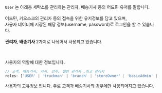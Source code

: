 
<Heading title="User란?" />

`User` 는 아래층 세탁소를 관리하는 관리자, 배송기사 등의 어드민 유저를 말합니다.<br /><br />
어드민, 키오스크의 관리자 등의 접속을 위한 유저정보를 담고 있으며, <br />
사용자 데이터에 저장된 해당 정보(username, password)로 로그인을 할 수 있습니다.<br/><br />
**관리자**, **배송기사** 2가지로 나뉘어서 사용되고 있습니다.

<br />

<Heading title="SVCLaundryUser 사용자" type="user" />
<Parameters title="데이터 형식" attributes={SVCLaundryUserAttributes.root} />
<br />

<Heading title="UserRoles" type="module" />
사용자의 역할에 대한 정보입니다. <br />

```ts
// 고객, 배송기사, 지사, 점주, 일반 관리자 ,최고 관리자
roles: ['USER' | 'truckman' | 'branch' | 'storeOwner' | 'basicAdmin' | 'superAdmin'];
```

<Heading title="LaundryUser 사용자정보" type="userData" />
사용자의 고유정보 입니다. 주로 고객과 배송기사의 경우에만 사용되어지고 있습니다.
<Parameters title="데이터 형식" attributes={SVCLaundryUserAttributes.userData} />
<br />
